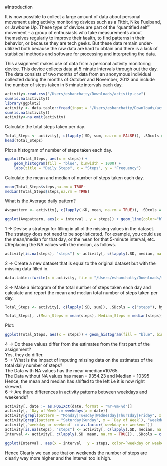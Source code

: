#Introduction

It is now possible to collect a large amount of data about personal movement using activity monitoring devices such as a Fitbit, Nike Fuelband, or Jawbone Up. These type of devices are part of the “quantified self” movement – a group of enthusiasts who take measurements about themselves regularly to improve their health, to find patterns in their behavior, or because they are tech geeks. But these data remain under-utilized both because the raw data are hard to obtain and there is a lack of statistical methods and software for processing and interpreting the data.

This assignment makes use of data from a personal activity monitoring device. This device collects data at 5 minute intervals through out the day. The data consists of two months of data from an anonymous individual collected during the months of October and November, 2012 and include the number of steps taken in 5 minute intervals each day.

```r

activity<-read.csv("/Users/eshanchatty/Downloads/activity.csv")
sum(is.na(activity))
library(ggplot2)
activity <- data.table::fread(input = "/Users/eshanchatty/Downloads/activity.csv")
sum(is.na(activity))
activity<-na.omit(activity)
```
Calculate the total steps taken per day.
```r
Total_Steps <- activity[, c(lapply(.SD, sum, na.rm = FALSE)), .SDcols = c("steps"), by = .(date)] 
head(Total_Steps)
```
Plot a histogram of number of steps taken each day.
```r
ggplot(Total_Steps, aes(x = steps)) +
    geom_histogram(fill = "blue", binwidth = 1000) +
    labs(title = "Daily Steps", x = "Steps", y = "Frequency")
```



Calculate the mean and median of number of steps taken each day.
```r
mean(Total_Steps$steps,na.rm = TRUE)
median(Total_Steps$steps,na.rm = TRUE)
```
What is the Average daily pattern?
```r
Avgpattern <- activity[, c(lapply(.SD, mean, na.rm = TRUE)), .SDcols = c("steps"), by = .(interval)] 

ggplot(Avgpattern, aes(x = interval , y = steps)) + geom_line(color="blue", size=1) + labs(title = "Avg. Daily Steps", x = "Interval", y = "Avg. Steps per day")
```




1 -> Devise a strategy for filling in all of the missing values in the dataset. The strategy does not need to be sophisticated. For example, you could use the mean/median for that day, or the mean for that 5-minute interval, etc.
#Replacing the NA values with the median, as follows.
```r
activity[is.na(steps), "steps"] <- activity[, c(lapply(.SD, median, na.rm = TRUE)), .SDcols = c("steps")]
```
2 -> Create a new dataset that is equal to the original dataset but with the missing data filled in.
```r
data.table::fwrite(x = activity, file = "/Users/eshanchatty/Downloads/tidyData.csv", quote = FALSE)
```
3 -> Make a histogram of the total number of steps taken each day and calculate and report the mean and median total number of steps taken per day. 

```r
Total_Steps <- activity[, c(lapply(.SD, sum)), .SDcols = c("steps"), by = .(date)] 

Total_Steps[, .(Mean_Steps = mean(steps), Median_Steps = median(steps))]
```
Plot:
```r
ggplot(Total_Steps, aes(x = steps)) + geom_histogram(fill = "blue", binwidth = 1000) + labs(title = "Daily Steps", x = "Steps", y = "Frequency")
```




4 -> Do these values differ from the estimates from the first part of the assignment? <br>
Yes, they do differ.<br>
5 -> What is the impact of imputing missing data on the estimates of the total daily number of steps?<br>
The Data with NA values has the mean=median=10765.<br>
The Data without NA values has mean = 9354.23 and Median = 10395
Hence, the mean and median has shifted to the left i.e it is now right skewed.<br>
6 -> Are there differences in activity patterns between weekdays and weekends?
```r
activity[, date := as.POSIXct(date, format = "%Y-%m-%d")]
activity[, `Day of Week`:= weekdays(x = date)]
activity[grepl(pattern = "Monday|Tuesday|Wednesday|Thursday|Friday", x = `Day of Week`), "weekday or weekend"] <- "weekday"
activity[grepl(pattern = "Saturday|Sunday", x = `Day of Week`), "weekday or weekend"] <- "weekend"
activity[,`weekday or weekend` := as.factor(`weekday or weekend`)]
activity[is.na(steps), "steps"] <- activity[, c(lapply(.SD, median, na.rm = TRUE)), .SDcols = c("steps")]
Interval <- activity[, c(lapply(.SD, mean, na.rm = TRUE)), .SDcols = c("steps"), by = .(interval, `weekday or weekend`)] 

ggplot(Interval , aes(x = interval , y = steps, color=`weekday or weekend`)) + geom_line() + labs(title = "Avg. Daily Steps by Weektype", x = "Interval", y = "No. of Steps") + facet_wrap(~`weekday or weekend` , ncol = 1, nrow=2)
```
Hence Clearly we can see that on weekends the number of steps are clearly way more higher and the interval too is high.
